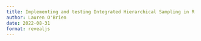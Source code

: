 ```yaml
---
title: Implementing and testing Integrated Hierarchical Sampling in R
author: Lauren O'Brien
date: 2022-08-31
format: revealjs
---
```


